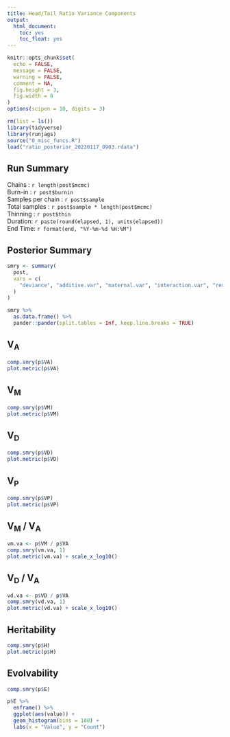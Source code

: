 ```yaml
---
title: Head/Tail Ratio Variance Components
output:
  html_document:
    toc: yes
    toc_float: yes
---
```


```r
knitr::opts_chunk$set(
  echo = FALSE,
  message = FALSE,
  warning = FALSE,
  comment = NA,
  fig.height = 3,
  fig.width = 8
)
options(scipen = 10, digits = 3)

rm(list = ls())
library(tidyverse)
library(runjags)
source("0_misc_funcs.R")
load("ratio_posterior_20230117_0903.rdata")
```

## Run Summary

Chains : `r length(post$mcmc)`  
Burn-in : `r post$burnin`  
Samples per chain : `r post$sample`  
Total samples : `r post$sample * length(post$mcmc)`  
Thinning : `r post$thin`   
Duration: `r paste(round(elapsed, 1), units(elapsed))`  
End Time: `r format(end, "%Y-%m-%d %H:%M")`   

## Posterior Summary
```r
smry <- summary(
  post, 
  vars = c(
    "deviance", "additive.var", "maternal.var", "interaction.var", "resid.var"
  )
)
```
```r
smry %>% 
  as.data.frame() %>% 
  pander::pander(split.tables = Inf, keep.line.breaks = TRUE)
```
\newpage  

## V~A~
```r
comp.smry(p$VA)
plot.metric(p$VA)
```

## V~M~
```r
comp.smry(p$VM)
plot.metric(p$VM)
```
\newpage  

## V~D~
```r
comp.smry(p$VD)
plot.metric(p$VD)
```

## V~P~
```r
comp.smry(p$VP)
plot.metric(p$VP)
```
\newpage  

## V~M~ / V~A~
```r
vm.va <- p$VM / p$VA
comp.smry(vm.va, 1)
plot.metric(vm.va) + scale_x_log10()
```

## V~D~ / V~A~
```r
vd.va <- p$VD / p$VA
comp.smry(vd.va, 1)
plot.metric(vd.va) + scale_x_log10()
```
\newpage  

## Heritability
```r
comp.smry(p$H)
plot.metric(p$H)
```
\newpage  

## Evolvability
```r
comp.smry(p$E)

p$E %>% 
  enframe() %>% 
  ggplot(aes(value)) +
  geom_histogram(bins = 100) +
  labs(x = "Value", y = "Count") 
```